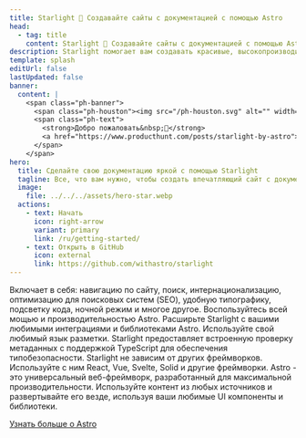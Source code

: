 ```yaml
---
title: Starlight 🌟 Создавайте сайты с документацией с помощью Astro
head:
  - tag: title
    content: Starlight 🌟 Создавайте сайты с документацией с помощью Astro
description: Starlight помогает вам создавать красивые, высокопроизводительные веб-сайты с документацией с Astro.
template: splash
editUrl: false
lastUpdated: false
banner:
  content: |
    <span class="ph-banner">
      <span class="ph-houston"><img src="/ph-houston.svg" alt="" width="72" height="72"/></span>
      <span class="ph-text">
        <strong>Добро пожаловать&nbsp;👋</strong>
        <a href="https://www.producthunt.com/posts/starlight-by-astro">Мы на Product Hunt прямо сейчас!</a>
      </span>
    </span>
hero:
  title: Сделайте свою документацию яркой с помощью Starlight
  tagline: Все, что вам нужно, чтобы создать впечатляющий сайт с документацией. Быстро, доступно и просто в использовании.
  image:
    file: ../../../assets/hero-star.webp
  actions:
    - text: Начать
      icon: right-arrow
      variant: primary
      link: /ru/getting-started/
    - text: Открыть в GitHub
      icon: external
      link: https://github.com/withastro/starlight
---
```



<CardGrid stagger>
	<Card title="Документация, которая восхищает" icon="open-book">
        Включает в себя: навигацию по сайту, поиск, интернационализацию,
        оптимизацию для поисковых систем (SEO), удобную типографику, подсветку кода, ночной режим и многое другое.
	</Card>
	<Card title="Работает на Astro" icon="rocket">
        Воспользуйтесь всей мощью и производительностью Astro.
        Расширьте Starlight с вашими любимыми интеграциями и библиотеками Astro.
	</Card>
	<Card title="Markdown, Markdoc, and MDX" icon="document">
        Используйте свой любимый язык разметки.
        Starlight предоставляет встроенную проверку метаданных с поддержкой
        TypeScript для обеспечения типобезопасности.
	</Card>
	<Card title="Используйте свои UI компоненты" icon="puzzle">
        Starlight не зависим от других фреймворков.
        Используйте с ним React, Vue, Svelte, Solid и другие фреймворки.
	</Card>
</CardGrid>

<AboutAstro title="Предоставлено вам">
Astro - это универсальный веб-фреймворк, разработанный для максимальной производительности.
Используйте контент из любых источников и развертывайте его везде, используя ваши любимые UI компоненты и библиотеки.

[Узнать больше о Astro](https://astro.build/)

</AboutAstro>
